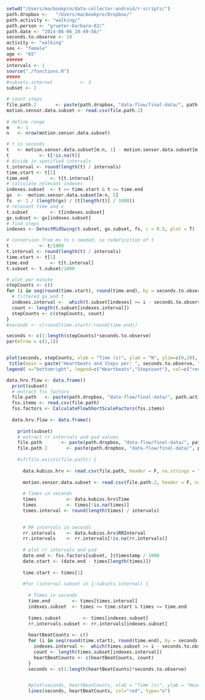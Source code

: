 
```r
setwd("/Users/macbookpro/data-collector-android/r-scripts/")
path.dropbox <-   "/Users/macbookpro/Dropbox/"
path.activity <- "walking/"
path.person <- "grueter-barbara-02/" 
path.date <- "2014-06-06_10-49-56/"
seconds.to.observe <- 10
activity <- "walking"
sex <- "female"
age <- "65"
######
intervals <- 1
source("./functions.R")
#####
#subsets.internal          <- 3
subset <- 2

```
```r
# count steps
file.path.2       <- paste(path.dropbox, "data-flow/final-data/", path.activity, path.person, path.date, "subset-", subset, "/leg-data.csv", sep ="")
motion.sensor.data.subset <- read.csv(file.path.2)
      
# define range
m   <- 1
n   <- nrow(motion.sensor.data.subset)

# t in seconds
t   <- motion.sensor.data.subset[m:n, 1] - motion.sensor.data.subset[m, 1]
t           <- t[!is.na(t)]
# divide in specified intervals
t.interval <- round(length(t) / intervals)
time.start <- t[1]
time.end        <- t[t.interval]
# calculate relevant indexes
indexes.subset  <- t >= time.start & t <= time.end
gx  <- -motion.sensor.data.subset[m:n, 5]
fs  <- 1 / (length(gx) / (t[length(t)] / 1000))
# relevant time and x
t.subset        <- t[indexes.subset]
gx.subset <- gx[indexes.subset]
# find steps
indexes <- DetectMidSwing(t.subset, gx.subset, fs, c = 0.5, plot = T)

# conversion from ms to s needed, so redefinition of t
t           <- t/1000
t.interval <- round(length(t) / intervals)
time.start <- t[1]
time.end        <- t[t.interval]
t.subset <- t.subset/1000

# plot per minute
stepCounts <- c()
for (i in seq(round(time.start), round(time.end), by = seconds.to.observe)) {
  # filtered gx and t
  indexes.interval <-  which(t.subset[indexes] >= i - seconds.to.observe & t.subset[indexes] <= i)
  count <- length(t.subset[indexes.interval])
  stepCounts <- c(stepCounts, count)          
}
#seconds <- c(round(time.start):round(time.end))

seconds <- c(1:length(stepCounts)*seconds.to.observe)
par(mfrow = c(1,1))


plot(seconds, stepCounts, xlab = "Time (s)", ylab = "N", ylim=c(0,20), type="o")
 title(main = paste("Heartbeats and Steps per: ", seconds.to.observe, " Seconds - Activity: ", activity, " , Sex: ", sex, ", Age: ", age, sep = ""), sub = paste("Start: ", as.POSIXct(date.start, tz = "Europe/Berlin", origin = "1970-01-01"), ", End: ", as.POSIXct(date.end, tz = "Europe/Berlin", origin = "1970-01-01"), sep = ""))
legend( x="bottomright", legend=c("Heartbeats","Stepcount"), col=c("red","black"), lty=c(1,1), pch=c(21,21), merge=FALSE)
```

```r

data.hrv.flow <- data.frame()
  print(subset)
  # extract fss factors
  file.path   <- paste(path.dropbox, "data-flow/final-data/", path.activity, path.person, path.date, "scale.csv", sep ="")
  fss.items <- read.csv(file.path)
  fss.factors <- CalculateFlowShortScaleFactors(fss.items)
  
  data.hrv.flow <- data.frame()
  
    print(subset)
    # extract rr intervals and psd values 
    file.path       <- paste(path.dropbox, "data-flow/final-data/", path.activity, path.person, path.date, "subset-", subset, "/hrv-data.txt", sep ="")
    file.path.2       <- paste(path.dropbox, "data-flow/final-data/", path.activity, path.person, path.date, "subset-", subset, "/leg-data.csv", sep ="")
    
    #if(file.exists(file.path)) {
      
      data.kubios.hrv <- read.csv(file.path, header = F, na.strings = "", fill = T, skip = 97, col.names = c("NA1", "Time", "RRInterval", "FFTFrequency", "FFTPSD", "ARFrequency", "ARPSD", "NA2", "NA3", "NA4", "NA5"))
      
      motion.sensor.data.subset <- read.csv(file.path.2, header = F, na.strings = "", fill = T, skip = 97)
      
      # Times in seconds
      times           <- data.kubios.hrv$Time
      times           <- times[!is.na(times)]
      times.interval <- round(length(times) / intervals)

      
      # RR intervals in seconds
      rr.intervals    <- data.kubios.hrv$RRInterval
      rr.intervals    <- rr.intervals[!is.na(rr.intervals)]
      
      # plot rr intervals and psd
      date.end <- fss.factors[subset, ]$timestamp / 1000
      date.start <- (date.end - times[length(times)])
      
      time.start <- times[1]
      
      #for (internal.subset in 1:subsets.internal) {
        
        # Times in seconds
        time.end        <- times[times.interval]
        indexes.subset  <- times >= time.start & times <= time.end      
        
        times.subset        <- times[indexes.subset]
        rr.intervals.subset <- rr.intervals[indexes.subset]
        
        heartBeatCounts <- c()
        for (i in seq(round(time.start), round(time.end), by = seconds.to.observe)) {
          indexes.interval <-  which(times.subset >= i - seconds.to.observe & times.subset <= i)
          count <- length(times.subset[indexes.interval])
          heartBeatCounts <- c(heartBeatCounts, count)          
        }
        seconds <- c(1:length(heartBeatCounts)*seconds.to.observe)


        #plot(seconds, heartBeatCounts, xlab = "Time (s)", ylab = "Heartbeats/s (n)")
        lines(seconds, heartBeatCounts, col="red", type="o")


```

